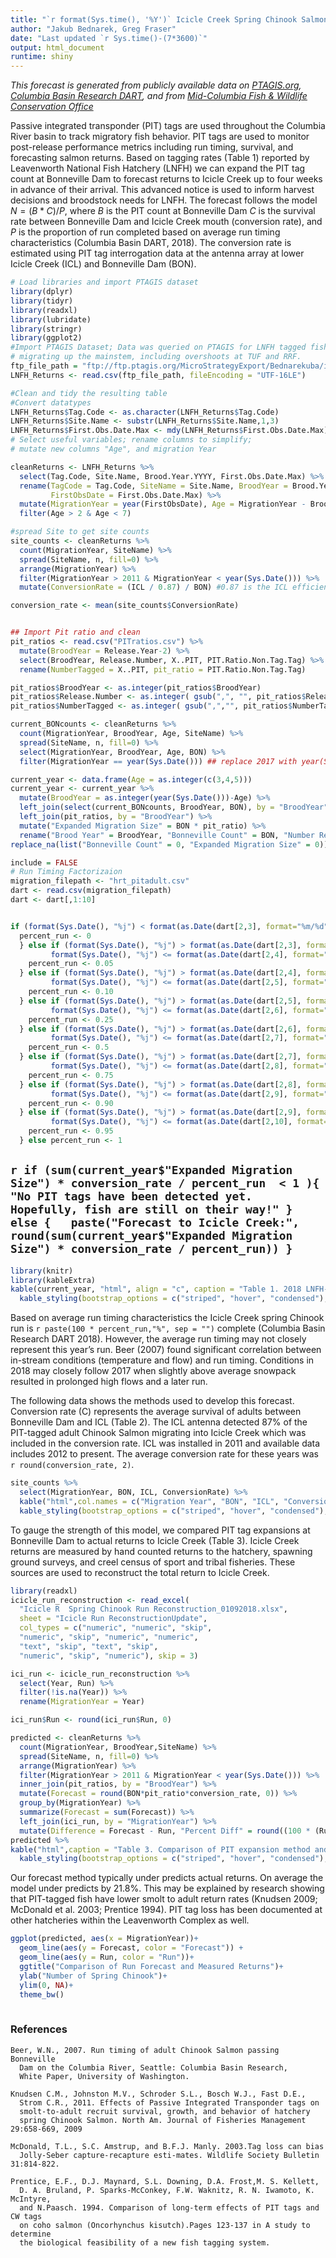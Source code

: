```yaml
---
title: "`r format(Sys.time(), '%Y')` Icicle Creek Spring Chinook Salmon Forecast"
author: "Jakub Bednarek, Greg Fraser"
date: "Last updated `r Sys.time()-(7*3600)`"
output: html_document
runtime: shiny
---
```


*This forecast is generated from publicly available data on [PTAGIS.org](https://www.ptagis.org), [Columbia Basin Research DART](http://www.cbr.washington.edu/dart/query/pitadult_hrt), and from [Mid-Columbia Fish & Wildlife Conservation Office](https://www.fws.gov/leavenworthfisheriescomplex/MidColumbiaFWCO/MCFWCOVisit.cfm)*

Passive integrated transponder (PIT) tags are used throughout the Columbia River basin to track migratory fish behavior. PIT tags are used to monitor post-release performance metrics including run timing, survival, and forecasting salmon returns. Based on tagging rates (Table 1) reported by Leavenworth National Fish Hatchery (LNFH) we can expand the PIT tag count at Bonneville Dam to forecast returns to Icicle Creek up to four weeks in advance of their arrival. This advanced notice is used to inform harvest decisions and broodstock needs for LNFH. The forecast follows the model $N = (B * C) / P$, where $B$ is the PIT count at Bonneville Dam $C$ is the survival rate between Bonneville Dam and Icicle Creek mouth (conversion rate), and $P$ is the proportion of run completed based on average run timing characteristics (Columbia Basin DART, 2018). The conversion rate is estimated using PIT tag interrogation data at the antenna array at lower Icicle Creek (ICL) and Bonneville Dam (BON). 

```r
# Load libraries and import PTAGIS dataset
library(dplyr)
library(tidyr)
library(readxl)
library(lubridate)
library(stringr)
library(ggplot2)
#Import PTAGIS Dataset; Data was queried on PTAGIS for LNFH tagged fish
# migrating up the mainstem, including overshoots at TUF and RRF.
ftp_file_path = "ftp://ftp.ptagis.org/MicroStrategyExport/Bednarekuba/icicle_cr_forecast.csv"
LNFH_Returns <- read.csv(ftp_file_path, fileEncoding = "UTF-16LE")

#Clean and tidy the resulting table
#Convert datatypes
LNFH_Returns$Tag.Code <- as.character(LNFH_Returns$Tag.Code)
LNFH_Returns$Site.Name <- substr(LNFH_Returns$Site.Name,1,3)
LNFH_Returns$First.Obs.Date.Max <- mdy(LNFH_Returns$First.Obs.Date.Max)
# Select useful variables; rename columns to simplify; 
# mutate new columns "Age", and migration Year

cleanReturns <- LNFH_Returns %>%
  select(Tag.Code, Site.Name, Brood.Year.YYYY, First.Obs.Date.Max) %>%
  rename(TagCode = Tag.Code, SiteName = Site.Name, BroodYear = Brood.Year.YYYY,
         FirstObsDate = First.Obs.Date.Max) %>%
  mutate(MigrationYear = year(FirstObsDate), Age = MigrationYear - BroodYear) %>%
  filter(Age > 2 & Age < 7)

#spread Site to get site counts
site_counts <- cleanReturns %>% 
  count(MigrationYear, SiteName) %>% 
  spread(SiteName, n, fill=0) %>% 
  arrange(MigrationYear) %>% 
  filter(MigrationYear > 2011 & MigrationYear < year(Sys.Date())) %>%
  mutate(ConversionRate = (ICL / 0.87) / BON) #0.87 is the ICL efficiency

conversion_rate <- mean(site_counts$ConversionRate)


## Import Pit ratio and clean
pit_ratios <- read.csv("PITratios.csv") %>%
  mutate(BroodYear = Release.Year-2) %>%
  select(BroodYear, Release.Number, X..PIT, PIT.Ratio.Non.Tag.Tag) %>%
  rename(NumberTagged = X..PIT, pit_ratio = PIT.Ratio.Non.Tag.Tag) 

pit_ratios$BroodYear <- as.integer(pit_ratios$BroodYear)
pit_ratios$Release.Number <- as.integer( gsub(",", "", pit_ratios$Release.Number))
pit_ratios$NumberTagged <- as.integer( gsub(",","", pit_ratios$NumberTagged))
```

```r
current_BONcounts <- cleanReturns %>% 
  count(MigrationYear, BroodYear, Age, SiteName) %>% 
  spread(SiteName, n, fill=0) %>% 
  select(MigrationYear, BroodYear, Age, BON) %>%
  filter(MigrationYear == year(Sys.Date())) ## replace 2017 with year(Sys.Date())

current_year <- data.frame(Age = as.integer(c(3,4,5)))
current_year <- current_year %>%
  mutate(BroodYear = as.integer(year(Sys.Date()))-Age) %>%
  left_join(select(current_BONcounts, BroodYear, BON), by = "BroodYear" ) %>%
  left_join(pit_ratios, by = "BroodYear") %>%
  mutate("Expanded Migration Size" = BON * pit_ratio) %>%
  rename("Brood Year" = BroodYear, "Bonneville Count" = BON, "Number Released" = Release.Number, "Number Tagged" = NumberTagged, "Ratio Released:Tagged" = pit_ratio)%>%
replace_na(list("Bonneville Count" = 0, "Expanded Migration Size" = 0)) 

include = FALSE
# Run Timing Factorizaion
migration_filepath <- "hrt_pitadult.csv"
dart <- read.csv(migration_filepath)
dart <- dart[,1:10]


if (format(Sys.Date(), "%j") < format(as.Date(dart[2,3], format="%m/%d"), "%j")) {
  percent_run <- 0
  } else if (format(Sys.Date(), "%j") > format(as.Date(dart[2,3], format="%m/%d"), "%j") &
         format(Sys.Date(), "%j") <= format(as.Date(dart[2,4], format="%m/%d"), "%j")){
    percent_run <- 0.05
  } else if (format(Sys.Date(), "%j") > format(as.Date(dart[2,4], format="%m/%d"), "%j") &
         format(Sys.Date(), "%j") <= format(as.Date(dart[2,5], format="%m/%d"), "%j")){
    percent_run <- 0.10
  } else if (format(Sys.Date(), "%j") > format(as.Date(dart[2,5], format="%m/%d"), "%j") &
         format(Sys.Date(), "%j") <= format(as.Date(dart[2,6], format="%m/%d"), "%j")) {
    percent_run <- 0.25
  } else if (format(Sys.Date(), "%j") > format(as.Date(dart[2,6], format="%m/%d"), "%j") &
         format(Sys.Date(), "%j") <= format(as.Date(dart[2,7], format="%m/%d"), "%j")) {
    percent_run <- 0.5
  } else if (format(Sys.Date(), "%j") > format(as.Date(dart[2,7], format="%m/%d"), "%j") &
         format(Sys.Date(), "%j") <= format(as.Date(dart[2,8], format="%m/%d"), "%j")) {
    percent_run <- 0.75
  } else if (format(Sys.Date(), "%j") > format(as.Date(dart[2,8], format="%m/%d"), "%j") &
         format(Sys.Date(), "%j") <= format(as.Date(dart[2,9], format="%m/%d"), "%j")) {
    percent_run <- 0.90
  } else if (format(Sys.Date(), "%j") > format(as.Date(dart[2,9], format="%m/%d"), "%j") &
         format(Sys.Date(), "%j") <= format(as.Date(dart[2,10], format="%m/%d"), "%j")) {
    percent_run <- 0.95
  } else percent_run <- 1 

```
## `r if (sum(current_year$"Expanded Migration Size") * conversion_rate / percent_run  < 1 ){
  "No PIT tags have been detected yet. Hopefully, fish are still on their way!"
} else {
  paste("Forecast to Icicle Creek:", round(sum(current_year$"Expanded Migration Size") * conversion_rate / percent_run))
}`

```r
library(knitr)
library(kableExtra)
kable(current_year, "html", align = "c", caption = "Table 1. 2018 LNFH-origin spring Chinook Salmon migration characterists and migration size estimate.") %>%
  kable_styling(bootstrap_options = c("striped", "hover", "condensed"), full_width = F, position = "left")
```

Based on average run timing characteristics the Icicle Creek spring Chinook run is `r paste(100 * percent_run,"%", sep = "")` complete (Columbia Basin Research DART 2018). However, the average run timing may not closely represent this year's run. Beer (2007) found significant correlation between in-stream conditions (temperature and flow) and run timing. Conditions in 2018 may closely follow 2017 when slightly above average snowpack resulted in prolonged high flows and a later run. 

The following data shows the methods used to develop this forecast. Conversion rate (C) represents the average survival of adults between Bonneville Dam and ICL (Table 2). The ICL antenna detected 87% of the PIT-tagged adult Chinook Salmon migrating into Icicle Creek which was included in the conversion rate. ICL was installed in 2011 and available data includes 2012 to present. The average conversion rate for these years was `r round(conversion_rate, 2)`.

```r
site_counts %>%
  select(MigrationYear, BON, ICL, ConversionRate) %>%
  kable("html",col.names = c("Migration Year", "BON", "ICL", "Conversion Rate"), align = c("c", "c", "l"), caption = "Table 2. PIT tag counts at Bonneville Dam (BON), Icicle Creek Lower Array (ICL) and resulting conversion rates. (PTAGIS, 2018)") %>%
  kable_styling(bootstrap_options = c("striped", "hover", "condensed"), full_width = F, position = "left")
```

To gauge the strength of this model, we compared PIT tag expansions at Bonneville Dam to actual returns to Icicle Creek (Table 3). Icicle Creek returns are measured by hand counted returns to the hatchery, spawning ground surveys, and creel census of sport and tribal fisheries. These sources are used to reconstruct the total return to Icicle Creek.

```r
library(readxl)
icicle_run_reconstruction <- read_excel(
  "Icicle R  Spring Chinook Run Reconstruction_01092018.xlsx", 
  sheet = "Icicle Run ReconstructionUpdate", 
  col_types = c("numeric", "numeric", "skip", 
  "numeric", "skip", "numeric", "numeric", 
  "text", "skip", "text", "skip", 
  "numeric", "skip", "numeric"), skip = 3)

ici_run <- icicle_run_reconstruction %>%
  select(Year, Run) %>%
  filter(!is.na(Year)) %>%
  rename(MigrationYear = Year)

ici_run$Run <- round(ici_run$Run, 0)

predicted <- cleanReturns %>% 
  count(MigrationYear, BroodYear,SiteName) %>% 
  spread(SiteName, n, fill=0) %>% 
  arrange(MigrationYear) %>% 
  filter(MigrationYear > 2011 & MigrationYear < year(Sys.Date())) %>%
  inner_join(pit_ratios, by = "BroodYear") %>%
  mutate(Forecast = round(BON*pit_ratio*conversion_rate, 0)) %>%
  group_by(MigrationYear) %>%
  summarize(Forecast = sum(Forecast)) %>%
  left_join(ici_run, by = "MigrationYear") %>%
  mutate(Difference = Forecast - Run, "Percent Diff" = round((100 * (Run-Forecast) / Run), 0) )
predicted %>%
kable("html",caption = "Table 3. Comparison of PIT expansion method and actual returns to Icicle Creek.") %>%
  kable_styling(bootstrap_options = c("striped", "hover", "condensed"), full_width = F, position = "left")
```

Our forecast method typically under predicts actual returns. On average the model under predicts by 21.8%. This may be explained by research showing that PIT-tagged fish have lower smolt to adult return rates (Knudsen 2009; McDonald et al. 2003; Prentice 1994). PIT tag loss has been documented at other hatcheries within the Leavenworth Complex as well.

```r
ggplot(predicted, aes(x = MigrationYear))+
  geom_line(aes(y = Forecast, color = "Forecast")) +
  geom_line(aes(y = Run, color = "Run"))+
  ggtitle("Comparison of Run Forecast and Measured Returns")+
  ylab("Number of Spring Chinook")+
  ylim(0, NA)+
  theme_bw()
  
```


### References
    Beer, W.N., 2007. Run timing of adult Chinook Salmon passing Bonneville 
      Dam on the Columbia River, Seattle: Columbia Basin Research, 
      White Paper, University of Washington.
    
    Knudsen C.M., Johnston M.V., Schroder S.L., Bosch W.J., Fast D.E., 
      Strom C.R., 2011. Effects of Passive Integrated Transponder tags on 
      smolt-to-adult recruit survival, growth, and behavior of hatchery 
      spring Chinook Salmon. North Am. Journal of Fisheries Management 29:658-669, 2009
      
    McDonald, T.L., S.C. Amstrup, and B.F.J. Manly. 2003.Tag loss can bias
      Jolly-Seber capture-recapture esti-mates. Wildlife Society Bulletin 31:814-822.
    
    Prentice, E.F., D.J. Maynard, S.L. Downing, D.A. Frost,M. S. Kellett, 
      D. A. Bruland, P. Sparks-McConkey, F.W. Waknitz, R. N. Iwamoto, K. McIntyre, 
      and N.Paasch. 1994. Comparison of long-term effects of PIT tags and CW tags 
      on coho salmon (Oncorhynchus kisutch).Pages 123-137 in A study to determine
      the biological feasibility of a new fish tagging system.
